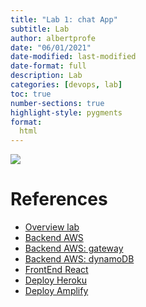 ```yaml
---
title: "Lab 1: chat App"
subtitle: Lab
author: albertprofe
date: "06/01/2021"
date-modified: last-modified
date-format: full
description: Lab
categories: [devops, lab]
toc: true
number-sections: true
highlight-style: pygments
format:
  html
---
```


![](/images/devops/AWS-Lambda-and-DynamoDB-Architecture.png)

# References

- [Overview lab](https://sites.google.com/view/devopscifo/labs/1-chat-app){.external target='_blank'}
- [Backend AWS](https://sites.google.com/view/devopscifo/labs/1-chat-app/aws-chat-back){.external target='_blank'}
- [Backend AWS: gateway](https://sites.google.com/view/devopscifo/labs/1-chat-app/aws-chat-back/api-gateway-chat){.external target='_blank'}
- [Backend AWS: dynamoDB](https://sites.google.com/view/devopscifo/labs/1-chat-app/aws-chat-back/dynamodb){.external target='_blank'}
- [FrontEnd React](https://sites.google.com/view/devopscifo/labs/1-chat-app/react-chat-front){.external target='_blank'}
- [Deploy Heroku](https://sites.google.com/view/devopscifo/labs/1-chat-app/react-chat-front/react-chat-heroku){.external target='_blank'}
- [Deploy Amplify](https://sites.google.com/view/devopscifo/labs/1-chat-app/react-chat-front/react-chat-amplify){.external target='_blank'}
  











